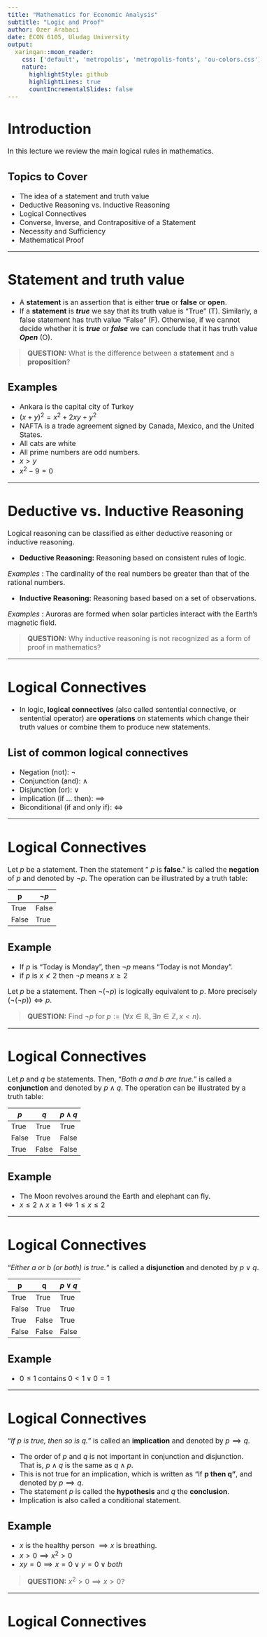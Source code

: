```yaml
---
title: "Mathematics for Economic Analysis"
subtitle: "Logic and Proof"
author: Ozer Arabaci
date: ECON 6105, Uludag University
output:
  xaringan::moon_reader:
    css: ['default', 'metropolis', 'metropolis-fonts', 'ou-colors.css']
    nature:
      highlightStyle: github
      highlightLines: true
      countIncrementalSlides: false
---
```


<style type="text/css">
  body{
  font-size: 12pt;
}
</style>


# Introduction

In this lecture we review the main logical rules in mathematics. 

## Topics to Cover

- The idea of a statement and  truth value 
- Deductive Reasoning vs. Inductive Reasoning
- Logical Connectives
- Converse, Inverse, and Contrapositive of a Statement
- Necessity and Sufficiency
- Mathematical Proof

---

# Statement and truth value 

- A **statement** is an assertion that is either **true** or **false** or **open**. 
- If a **statement** is ***true*** we say that its truth value is "True" (T). Similarly, a
false statement has truth value "False" (F). Otherwise, if we cannot decide whether it is ***true*** or ***false*** we can conclude that it has truth value ***Open*** (O).

> **QUESTION:**  What is the difference between a **statement** and a **proposition**?

## Examples

- Ankara is the capital city of Turkey
- $(x + y)^{2} = x^{2} + 2xy + y^{2}$
- NAFTA is a trade agreement signed by Canada, Mexico, and the United States. 
- All cats are white
-  All prime numbers are odd numbers.
- $x > y$
- $x^{2} - 9 = 0$

---

# Deductive vs. Inductive Reasoning

Logical reasoning can be classified as either deductive reasoning or inductive reasoning.

- **Deductive Reasoning:**  Reasoning based on consistent rules of logic. 

*Examples* : The cardinality of the real numbers be greater than that of the rational numbers. 

- **Inductive Reasoning:**  Reasoning based based on a set of observations. 

*Examples* : Auroras are formed when solar particles interact with the Earth’s magnetic field.


> **QUESTION:** Why inductive reasoning is not recognized as a form of proof in mathematics?

---

# Logical Connectives


- In logic, **logical connectives** (also called sentential connective, or sentential operator) are **operations** on statements which change their truth values or combine them to produce new statements.


## List of common logical connectives

- Negation (not): $\neg$
- Conjunction (and): $\land$
- Disjunction (or): $\lor$
- implication (if $\dots$ then): $\implies$
- Biconditional (if and only if): $\iff$

---

# Logical Connectives

Let $p$ be a statement. Then the statement " $p$ is **false**." is called the **negation** of $p$ and denoted by $\neg p$. The operation can be illustrated by a truth table:


| p     	|  $\neg p$ |
|-------	|-------	  |
| True  	| False 	  |
| False 	| True      |

## Example

- If  $p$ is “Today is Monday”, then $\neg p$ means “Today is not Monday”.
- if $p$ is $x \nless 2$ then $\neg p$ means $x \geq 2$


Let  $p$ be a statement. Then  $\neg(\neg p)$  is logically equivalent to $p$. More precisely $(\neg(\neg p)) \iff p$.

> **QUESTION:** Find $\neg p$ for $p :=(\forall x \in \mathbb{R}, \exists n \in \mathbb{Z}, x<n)$.


---

# Logical Connectives

Let $p$ and $q$ be statements. Then,  "*Both a and b are true.*"  is called a **conjunction** and denoted by $p \land q$. The operation can be illustrated by a truth table:


| $p$    | $q$     | $p \land q$ |
|-------|-------|---------   |
| True  | True  | True       |
| False | True  | False      |
| True  | False | False      |

## Example

- The Moon revolves around the Earth and elephant can fly.
- $x \leq 2 \land x \geq 1 \iff 1 \leq x \leq 2$

---

# Logical Connectives

“*Either a or b (or both) is true.*” is called a **disjunction** and denoted by $p \lor q$. 


| p     | q     | $p \lor q$ |
|-------|-------|---------|
| True  | True  | True    |
| False | True  | True    |
| True  | False | True    |
| False | False | False   |


## Example

- $0 \leq 1$ contains $0 < 1 \lor 0 = 1$

---

# Logical Connectives

“*If $p$ is true, then so is $q$.*” is called an **implication** and denoted by $p \implies q$.

- The order of $p$ and $q$ is not important in conjunction and disjunction. That is, $p \land q$ is the same as $q \land p$. 
- This is not true for an implication, which is written as “If **p then q”**, and denoted by $p \implies q$. 
- The statement $p$ is called the **hypothesis** and $q$ the **conclusion**. 
- Implication is also called a conditional statement.

## Example

- $x$ is the healthy person $\implies x$ is breathing.  
- $x > 0 \implies x^2 > 0$
- $xy = 0 \implies x = 0 \lor y = 0 \lor both$


> **QUESTION:** $x^2 > 0 \implies x > 0 ?$

---

# Logical Connectives
